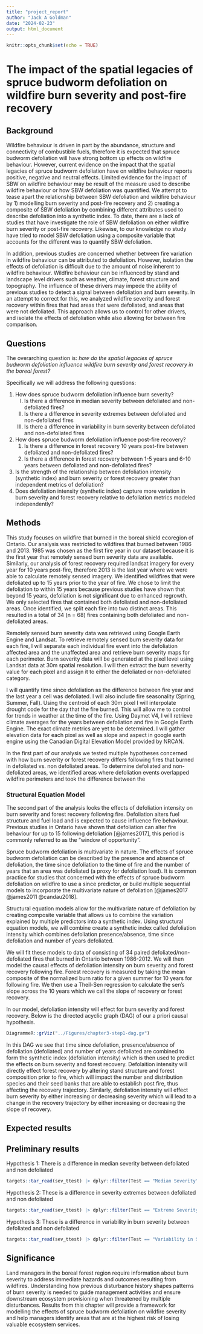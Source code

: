 ```yaml
---
title: "project_report"
author: "Jack A Goldman"
date: "2024-02-23"
output: html_document
---
```


```r
knitr::opts_chunk$set(echo = TRUE)
```

# The impact of the spatial legacies of spruce budworm defoliation on wildfire burn severity and post-fire recovery

## Background


Wildfire behaviour is driven in part by the abundance, structure and connectivity of combustible fuels, therefore it is expected that spruce budworm defoliation will have strong bottom up effects on wildfire behaviour. However, current evidence on the impact that the spatial legacies of spruce budworm defoliation have on wildfire behaviour reports positive, negative and neutral effects. Limited evidence for the impact of SBW on wildfire behaviour may be result of the measure used to describe wildfire behaviour or how SBW defoliation was quantified. We attempt to tease apart the relationship between SBW defoliation and wildfire behaviour by 1) modelling burn severity and post-fire recovery and 2) creating a composite of SBW defoliation by combining different attributes used to describe defoliation into a synthetic index. To date, there are a lack of studies that have investigate the role of SBW defoliation on either wildfire burn severity or post-fire recovery. Likewise, to our knowledge no study have tried to model SBW defoliation using a composite variable that accounts for the different was to quantify SBW defoliation.

In addition, previous studies are concerned whether between fire variation in wildfire behaviour can be attributed to defoliation. However, isolation the effects of defoliation is difficult due to the amount of noise inherent to wildfire behaviour. Wildfire behaviour can be influenced by stand and landscape level drivers such as weather, climate, forest structure and topography. The influence of these drivers may impede the ability of previous studies to detect a signal between defoliation and burn severity. In an attempt to correct for this, we analyzed wildfire severity and forest recovery within fires that had areas that were defoliated, and areas that were not defoliated. This approach allows us to control for other drivers, and isolate the effects of defoliation while also allowing for between fire comparison. 


## Questions

The overarching question is: *how do the spatial legacies of spruce budworm defoliation influence wildfire burn severity and forest recovery in the boreal forest?*

Specifically we will address the following questions:

1.  How does spruce budworm defoliation influence burn severity?
    I.  Is there a difference in median severity between defoliated and non-defoliated fires?
    II. Is there a difference in severity extremes between defoliated and non-defoliated fires
    III. Is there a difference in variability in burn severity between defoliated and non-defoliated fires
2.  How does spruce budworm defoliation influence post-fire recovery?
    1.  Is there a difference in forest recovery 10 years post-fire between defoliated and non-defoliated fires?
    2.  Is there a difference in forest recovery between 1-5 years and 6-10 years between defoliated and non-defoliated fires?
3.  Is the strength of the relationship between defoliation intensity (synthetic index) and burn severity or forest recovery greater than independent metrics of defoliation?
4.  Does defoliation intensity (synthetic index) capture more variation in burn severity and forest recovery relative to defoliation metrics modeled independently?

## Methods

This study focuses on wildfire that burned in the boreal shield ecoregion of Ontario. Our analysis was restricted to wildfires that burned between 1986 and 2013. 1985 was chosen as the first fire year in our dataset because it is the first year that remotely sensed burn severity data are available. Similarly, our analysis of forest recovery required landsat imagery for every year for 10 years post-fire, therefore 2013 is the last year where we were able to calculate remotely sensed imagery. We identified wildfires that were defoliated up to 15 years prior to the year of fire. We chose to limit the defoliation to within 15 years because previous studies have shown that beyond 15 years, defoliation is not significant due to enhanced regrowth. We only selected fires that contained both defoliated and non-defoliated areas. Once identified, we split each fire into two distinct areas. This resulted in a total of 34 (n = 68) fires containing both defoliated and non-defoliated areas.

Remotely sensed burn severity data was retrieved using Google Earth Engine and Landsat. To retrieve remotely sensed burn severity data for each fire, I will separate each individual fire event into the defoliation affected area and the unaffected area and retrieve burn severity maps for each perimeter. Burn severity data will be generated at the pixel level using Landsat data at 30m spatial resolution. I will then extract the burn severity value for each pixel and assign it to either the defoliated or non-defoliated category.

I will quantify time since defoliation as the difference between fire year and the last year a cell was defoliated. I will also include fire seasonality (Spring, Summer, Fall). Using the centroid of each 30m pixel I will interpolate drought code for the day that the fire burned. This will allow me to control for trends in weather at the time of the fire. Using Daymet V4, I will retrieve climate averages for the years between defoliation and fire in Google Earth Engine. The exact climate metrics are yet to be determined. I will gather elevation data for each pixel as well as slope and aspect in google earth engine using the Canadian Digital Elevation Model provided by NRCAN.

In the first part of our analysis we tested multiple hypotheses concerned with how burn severity or forest recovery differs following fires that burned in defoliated vs. non defoliated areas. To determine defoliated and non-defoliated areas, we identified areas where defoliation events overlapped wildfire perimeters and took the difference between the

### Structural Equation Model

The second part of the analysis looks the effects of defoliation intensity on burn severity and forest recovery following fire. Defoliation alters fuel structure and fuel load and is expected to cause influence fire behaviour. Previous studies in Ontario have shown that defoliation can alter fire behaviour for up to 15 following defoliation [@james2017], this period is commonly referred to as the "window of opportunity".

Spruce budworm defoliation is multivariate in nature. The effects of spruce budworm defoliation can be described by the presence and absence of defoliation, the time since defoliation to the time of fire and the number of years that an area was defoliated (a proxy for defoliation load). It is common practice for studies that concerned with the effects of spruce budworm defoliation on wildfire to use a since predictor, or build multiple sequential models to incorporate the multivariate nature of defoliation [@james2017 @james2011 @candau2018].

Structural equation models allow for the multivariate nature of defoliation by creating composite variable that allows us to combine the variation explained by multiple predictors into a synthetic index. Using structural equation models, we will combine create a synthetic index called defoliation intensity which combines defoliation presence/absence, time since defoliation and number of years defoliated.

We will fit these models to data of consisting of 34 paired defoliated/non-defoliated fires that burned in Ontario between 1986-2012. We will then model the causal effects of defoliation intensity on burn severity and forest recovery following fire. Forest recovery is measured by taking the mean composite of the normalized burn ratio for a given summer for 10 years for following fire. We then use a Theil-Sen regression to calculate the sen's slope across the 10 years which we call the slope of recovery or forest recovery.

In our model, defoliation intensity will effect for burn severity and forest recovery. Below is the directed acyclic graph (DAG) of our a priori causal hypothesis.

```r
DiagrammeR::grViz("../Figures/chapter3-step1-dag.gv")
```

In this DAG we see that time since defoliation, presence/absence of defoliation (defoliated) and number of years defoliated are combined to form the synthetic index (defoliation intensity) which is then used to predict the effects on burn severity and forest recovery. Defolaition intensity will directly effect forest recovery by altering stand structure and forest composition prior to fire, which will impact the number and distribution species and their seed banks that are able to establish post fire, thus affecting the recovery trajectory. Similarly, defoliation intensity will effect burn severity by either increasing or decreasing severity which will lead to a change in the recovery trajectory by either increasing or decreasing the slope of recovery.

## Expected results



## Preliminary results

Hypothesis 1: There is a difference in median severity between defoliated and non defoliated

```r
targets::tar_read(sev_ttest) |> dplyr::filter(Test == "Median Severity")

```

Hypothesis 2: These is a difference in severity extremes between defoliated and non defoliated
```r
targets::tar_read(sev_ttest) |> dplyr::filter(Test == "Extreme Severity")

```

Hypothesis 3: These is a difference in variability in burn severity between defoliated and non defoliated
```r
targets::tar_read(sev_ttest) |> dplyr::filter(Test == "Variability in Severity")

```



## Significance

Land managers in the boreal forest region require information about burn severity to address immediate hazards and outcomes resulting from wildfires. Understanding how previous disturbance history shapes patterns of burn severity is needed to guide management activities and ensure downstream ecosystem provisioning when threatened by multiple disturbances. Results from this chapter will provide a framework for modelling the effects of spruce budworm defoliation on wildfire severity and help managers identify areas that are at the highest risk of losing valuable ecosystem services. 
